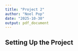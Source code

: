 ```yaml
---
title: "Project 2"
author: "Noel Pop"
date: "2025-10-30"
output: pdf_document
---
```


## Setting Up the Project
